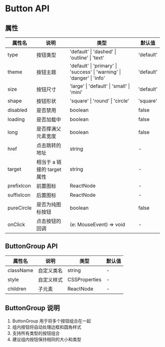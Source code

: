 
<Meta title="通用/Button/文档" />

# Button API

## 属性

<table className="min-w-full border-collapse">
  <thead>
    <tr>
      <th className="border p-2 bg-slate-50">属性名</th>
      <th className="border p-2 bg-slate-50">说明</th>
      <th className="border p-2 bg-slate-50">类型</th>
      <th className="border p-2 bg-slate-50">默认值</th>
    </tr>
  </thead>
  <tbody>
    <tr>
      <td className="border p-2">type</td>
      <td className="border p-2">按钮类型</td>
      <td className="border p-2 font-mono text-sm">
        'default' | 'dashed' | 'outline' | 'text'
      </td>
      <td className="border p-2 font-mono text-sm">'default'</td>
    </tr>
    <tr>
      <td className="border p-2">theme</td>
      <td className="border p-2">按钮主题</td>
      <td className="border p-2 font-mono text-sm">
        'default' | 'primary' | 'success' | 'warning' | 'danger' | 'info'
      </td>
      <td className="border p-2 font-mono text-sm">'default'</td>
    </tr>
    <tr>
      <td className="border p-2">size</td>
      <td className="border p-2">按钮尺寸</td>
      <td className="border p-2 font-mono text-sm">
        'large' | 'default' | 'small' | 'mini'
      </td>
      <td className="border p-2 font-mono text-sm">'default'</td>
    </tr>
    <tr>
      <td className="border p-2">shape</td>
      <td className="border p-2">按钮形状</td>
      <td className="border p-2 font-mono text-sm">
        'square' | 'round' | 'circle'
      </td>
      <td className="border p-2 font-mono text-sm">'square'</td>
    </tr>
    <tr>
      <td className="border p-2">disabled</td>
      <td className="border p-2">是否禁用</td>
      <td className="border p-2 font-mono text-sm">boolean</td>
      <td className="border p-2 font-mono text-sm">false</td>
    </tr>
    <tr>
      <td className="border p-2">loading</td>
      <td className="border p-2">是否加载中</td>
      <td className="border p-2 font-mono text-sm">boolean</td>
      <td className="border p-2 font-mono text-sm">false</td>
    </tr>
    <tr>
      <td className="border p-2">long</td>
      <td className="border p-2">是否撑满父元素宽度</td>
      <td className="border p-2 font-mono text-sm">boolean</td>
      <td className="border p-2 font-mono text-sm">false</td>
    </tr>
    <tr>
      <td className="border p-2">href</td>
      <td className="border p-2">点击跳转的地址</td>
      <td className="border p-2 font-mono text-sm">string</td>
      <td className="border p-2">-</td>
    </tr>
    <tr>
      <td className="border p-2">target</td>
      <td className="border p-2">相当于 a 链接的 target 属性</td>
      <td className="border p-2 font-mono text-sm">string</td>
      <td className="border p-2">-</td>
    </tr>
    <tr>
      <td className="border p-2">prefixIcon</td>
      <td className="border p-2">前置图标</td>
      <td className="border p-2 font-mono text-sm">ReactNode</td>
      <td className="border p-2">-</td>
    </tr>
    <tr>
      <td className="border p-2">suffixIcon</td>
      <td className="border p-2">后置图标</td>
      <td className="border p-2 font-mono text-sm">ReactNode</td>
      <td className="border p-2">-</td>
    </tr>
    <tr>
      <td className="border p-2">pureCircle</td>
      <td className="border p-2">是否为纯图标按钮</td>
      <td className="border p-2 font-mono text-sm">boolean</td>
      <td className="border p-2 font-mono text-sm">false</td>
    </tr>
    <tr>
      <td className="border p-2">onClick</td>
      <td className="border p-2">点击按钮的回调</td>
      <td className="border p-2 font-mono text-sm">(e: MouseEvent) => void</td>
      <td className="border p-2">-</td>
    </tr>
  </tbody>
</table>

## ButtonGroup API

<table className="min-w-full border-collapse">
  <thead>
    <tr>
      <th className="border p-2 bg-slate-50">属性名</th>
      <th className="border p-2 bg-slate-50">说明</th>
      <th className="border p-2 bg-slate-50">类型</th>
      <th className="border p-2 bg-slate-50">默认值</th>
    </tr>
  </thead>
  <tbody>
    <tr>
      <td className="border p-2">className</td>
      <td className="border p-2">自定义类名</td>
      <td className="border p-2 font-mono text-sm">string</td>
      <td className="border p-2">-</td>
    </tr>
    <tr>
      <td className="border p-2">style</td>
      <td className="border p-2">自定义样式</td>
      <td className="border p-2 font-mono text-sm">CSSProperties</td>
      <td className="border p-2">-</td>
    </tr>
    <tr>
      <td className="border p-2">children</td>
      <td className="border p-2">子元素</td>
      <td className="border p-2 font-mono text-sm">ReactNode</td>
      <td className="border p-2">-</td>
    </tr>
  </tbody>
</table>

## ButtonGroup 说明

1. ButtonGroup 用于将多个按钮组合在一起
2. 组内按钮将自动处理边框和圆角样式
3. 支持所有类型的按钮组合
4. 建议组内按钮保持相同的大小和类型
